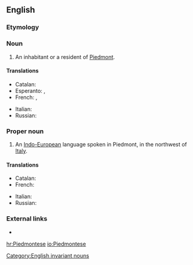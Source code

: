 ==English==
{{wikipedia}}

===Etymology===
{{suffix|Piedmont|ese}}

===Noun===
{{en-noun|Piedmontese}}

# An inhabitant or a resident of [[Piedmont]].

====Translations====
{{trans-top|inhabitant}}
* Catalan: {{t|ca|piemontès|m}}
* Esperanto: {{t|eo|piemontano}} {{qualifier|man or woman}}, {{t|eo|piemontanino}} {{qualifier|woman}}
* French: {{t+|fr|Piémontais|m}}, {{t+|fr|Piémontaise|f}}
{{trans-mid}}
* Italian: {{t+|it|piemontese|m|f}}
* Russian: {{t+|ru|пьемонтец|m}}
{{trans-bottom}}

===Proper noun===
{{en-proper noun}}

# An [[Indo-European]] language spoken in Piedmont, in the northwest of [[Italy]].

====Translations====
{{trans-top|language}}
* Catalan: {{t|ca|piemontès|m}}
* French: {{t+|fr|piémontais|m}}
{{trans-mid}}
* Italian: {{t+|it|piemontese|m}}
* Russian: {{t+|ru|пьемонтский}}
{{trans-bottom}}

===External links===
* {{ethnologue|code=pms}}

[[Category:English invariant nouns]]

[[hr:Piedmontese]]
[[io:Piedmontese]]